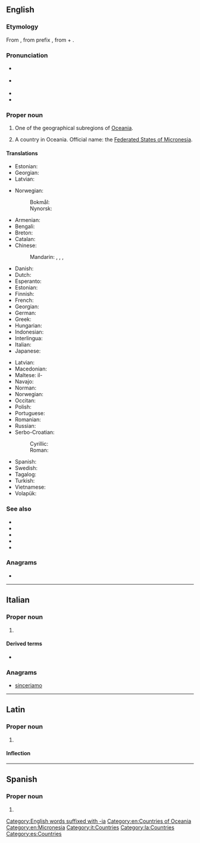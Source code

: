 {{also|micronesia|micronésia|Micronésia}}
==English==

===Etymology===
From {{etyl|grc|en}} {{m|grc|μικρονήσος||small island}}, from prefix {{m|grc|μικρο-||[[micro-]]}}, from {{m|grc|μικρός||small, mimimum}} + {{m|grc|νήσος||island}}.

===Pronunciation===
{{wikipedia}}
{{wikipedia|Federated States of Micronesia}}
* {{a|UK}} {{IPA|/ˌmaɪ.kɹəʊˈniː.zi.ə/|/ˌmaɪ.kɹəʊˈniː.ʒə/|/ˌmaɪ.kɹəʊˈniː.ʃə/|lang=en}}
* {{a|US}} {{IPA|/ˌmaɪ.kɹoʊˈniː.ʒə/|/ˌmaɪ.kɹoʊˈniː.zi.ə/|lang=en}}
* {{audio|en-us-Micronesia.ogg|Audio (US)|lang=en}}
* {{rhymes|iːʒə|lang=en}}

===Proper noun===
{{en-proper noun}}

# One of the geographical subregions of [[Oceania]].
# {{senseid|en|Q702}}A country in Oceania. Official name: the [[Federated States of Micronesia]].

====Translations====
{{trans-top|geographical region}}
* Estonian: {{t|et|Mikroneesia}}
* Georgian: {{t|ka|მიკრონეზია}}
* Latvian: {{t|lv|Mikronēzija|f}}
{{trans-mid}}
* Norwegian:
*: Bokmål: {{t|nb|Mikronesia}}
*: Nynorsk: {{t+|nn|Mikronesia}}
{{trans-bottom}}

{{trans-top|id=Q702|country}}
* Armenian: {{t|hy|Միկրոնեզիա}}
* Bengali: {{t|bn|মাইক্রোনেশিয়া|tr=ma'ikroneshiya}}
* Breton: {{t|br|Mikronezia}}
* Catalan: {{t|ca|Micronèsia|f}}
* Chinese:
*: Mandarin: {{t+|cmn|密克羅尼西亞|sc=Hani}}, {{t+|cmn|密克罗尼西亚|tr=Mìkèluóníxīyà|sc=Hani}}, {{t|cmn|米克羅尼西亞|sc=Hani}}, {{t|cmn|米克罗尼西亚|tr=Mìkèluóníxīyà|sc=Hani}}
* Danish: {{t+|da|Mikronesien}}
* Dutch: {{t+|nl|Micronesia}}
* Esperanto: {{t|eo|Mikronezio}}
* Estonian: {{t|et|Mikroneesia}}
* Finnish: {{t+|fi|Mikronesia}}
* French: {{t+|fr|Micronésie}}
* Georgian: {{t|ka|მიკრონეზია}}
* German: {{t+|de|Mikronesien}}
* Greek: {{t+|el|Μικρονησία|f}}
* Hungarian: {{t+|hu|Mikronézia}}
* Indonesian: {{t|id|Mikronesia}}
* Interlingua: {{t|ia|Micronesia}}
* Italian: {{t|it|Micronesia}}
* Japanese: {{t|ja|ミクロネシア|tr=Mikuroneshia}}
{{trans-mid}}
* Latvian: {{t|lv|Mikronēzija|f}}
* Macedonian: {{t|mk|Микронезија|f|tr=Mikronézija}}
* Maltese: il-{{t|mt|Mikronesja}}
* Navajo: {{t|nv|Eʼeʼaahjí Tónteel bikáaʼgi Kéyah Yázhí dah Ndaaʼeełgo Ałhidadiidzooígíí}}
* Norman: {{t|nrf|Micronésie|f}}
* Norwegian: {{t|no|Mikronesiaføderasjonen}}
* Occitan: {{t+|oc|Micronesia|f}}
* Polish: {{t+|pl|Mikronezja}}
* Portuguese: {{t+|pt|Micronésia}}
* Romanian: {{t|ro|Micronezia|f}}
* Russian: {{t+|ru|Микроне́зия|f|tr=Mikronɛ́zija}}
* Serbo-Croatian:
*: Cyrillic: {{t|sh|Микронезија|f}}
*: Roman: {{t+|sh|Mikronezija|f}}
* Spanish: {{t+|es|Micronesia}}
* Swedish: {{t+|sv|Mikronesien}}
* Tagalog: {{t|tl|Mikpuluan}}
* Turkish: {{t+|tr|Mikronezya}}
* Vietnamese: {{t|vi|Mai-crô-nê-xi-a}}
* Volapük: {{t+|vo|Smala-Seanuäns}}
{{trans-bottom}}

===See also===
* {{l|en|Palikir}}
* {{l|en|Austronesia}}
* {{l|en|Appendix:Countries of the world|Countries of the world}}
* {{l|en|Melanesia}}
* {{l|en|Polynesia}}

===Anagrams===
* {{anagrams|en|acrimonies|anisomeric|carmoisine}}

[[Category:English words suffixed with -ia]]
[[Category:en:Countries of Oceania]]
[[Category:en:Micronesia]]

----

==Italian==
{{wikipedia|lang=it}}

===Proper noun===
{{it-proper noun|g=f}}

# {{l|en|Micronesia}}

====Derived terms====
* {{l|it|micronesiano}}

===Anagrams===
* [[sinceriamo#Italian|sinceriamo]]

[[Category:it:Countries]]

----

==Latin==
{{wikipedia|lang=la}}

===Proper noun===
{{la-proper noun|Micronēsia|Micronēsiae|f|first}}

# {{lb|la|New Latin}} {{l|en|Micronesia}}

====Inflection====
{{la-decl-1st|loc=1|num=sg|Micronēsi}}

[[Category:la:Countries]]

----

==Spanish==
{{wikipedia|lang=es}}

===Proper noun===
{{es-proper noun|f}}

# {{l|en|Micronesia}}

[[Category:es:Countries]]